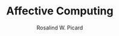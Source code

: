 ---
updated: 2020-11-16
title: 'Affective Computing'
author: 'Rosalind W. Picard'
published: true
cover: './affective.jpg'
type: ['antibook']
url: 'https://www.librarything.com/work/226672'
---